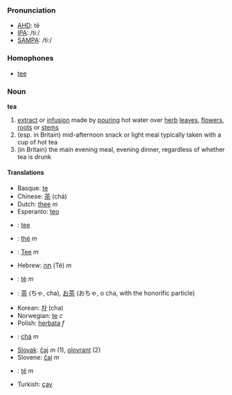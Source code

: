 ===Pronunciation===
*[[w:AHD|AHD]]: tē
*[[w:IPA|IPA]]: /tiː/
*[[w:SAMPA|SAMPA]]: /ti:/

===Homophones===
*[[tee]]

===Noun===
'''tea'''

#[[extract]] or [[infusion]] made by [[pour]]ing hot water over [[herb]] [[leaf|leaves]], [[flower]]s, [[root]]s or [[stem]]s
#(esp. in Britain) mid-afternoon snack or light meal typically taken with a cup of hot tea
#(in Britain) the main evening meal, evening dinner, regardless of whether tea is drunk

====Translations====
*Basque: [[te]]
*Chinese: [[茶]] (chá)
*Dutch: [[thee]] ''m''
*Esperanto: [[teo]]
*{{msg:fi}}: [[tee]]
*{{msg:fr}}: [[thé]] ''m''
*{{msg:de}}: [[Tee]] ''m''
*Hebrew: [[תה]] (Té) ''m''
*{{msg:it}}: [[tè]] ''m''
*{{msg:ja}}: [[茶]] (ちゃ, cha), [[お茶]] (おちゃ, o cha, with the honorific particle)
*Korean: [[차]] (cha)
*Norwegian: [[te]] ''c''
*Polish: [[herbata]] ''f''
*{{msg:pt}}: [[chá]] ''m''
*[[Slovak]]: [[čaj]] ''m'' (1), [[olovrant]] (2)
*Slovene: [[čaj]] ''m''
*{{msg:es}}: [[té]] ''m''
*Turkish: [[çay]]